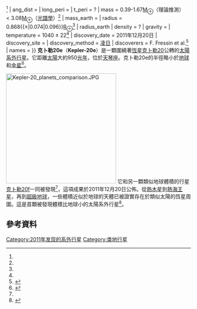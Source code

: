 {{extrasolar Planet
| name = 克卜勒20e
| semimajor = 0.0537 [[天文單位|AU]]<ref name="Kepler 20e">{{Cite web|url=http://kepler.nasa.gov/Mission/discoveries/kepler20e/|title=NASA Ames Research Center – Kepler|author1=a Search for Habitable Planets|accessdate=2011-12-21|work=[[美國國家航空航天局|美國國家航空航天局]]|publisher=|date=|language=en|archive-date=2017-03-31|archive-url=https://web.archive.org/web/20170331081504/https://kepler.nasa.gov/Mission/discoveries/kepler20e/|dead-url=no}}</ref>
| eccentricity = < 0.28<ref name="Kepler 20e"/>
| period = 6.098493 ± 0.000065[[日|日]]<ref name="Kepler 20e"/>
| period_year = 
| inclination = 87.50{{±|0.33|0.34}}<ref name="Kepler 20e"/>
| ang_dist = 
| long_peri =
| t_peri = ?
| mass = 0.39-1.67[[地球質量|M<sub>⊕</sub>]]（理論推測）<br />< 3.08[[地球質量|M<sub>⊕</sub>]]（[[光譜學|光譜學]]）<ref name="Kepler 20e"/>
| mass_earth = 
| radius = 0.868{{±|0.074|0.096}}[[地球半徑|R<sub>⊕</sub>]]<ref name="Kepler 20e"/>
| radius_earth
| density = ?
| gravity = 
| temperature = 1040 ± 22<ref name="Kepler 20e"/>
| discovery_date = 2011年12月20日
| discovery_site = 
| discovery_method = [[凌日|凌日]]
| discoverers = F. Fressin et al.<ref name="Nature">
{{cite journal en
 | quotes = 
 | author1 = Francois Fressin | author2 = Guillermo Torres | author3 = Jason F. Rowe | author4 = David Charbonneau | author5 = Leslie A. Rogers | author6 = Sarah Ballard | author7 = Natalie M. Batalha | author8 = William J. Borucki | author9 = Stephen T. Bryson | author10 = Lars A. Buchhave | author11 = David R. Ciardi | author12 = Jean-Michel Désert | author13 = Courtney D. Dressing | author14 = Daniel C. Fabrycky | author15 = Eric B. Ford | author16 = Thomas N. Gautier III | author17 = Christopher E. Henze | author18 = Matthew J. Holman | author19 = Andrew Howard | author20 = Steve B. Howell | author21 = Jon M. Jenkins | author22 = David G. Koch | author23 = David W. Latham | author24 = Jack J. Lissauer | author25 = Geoffrey W. Marcy | author26 = Samuel N. Quinn | author27 = Darin Ragozzine | author28 = Dimitar D. Sasselov | author29 = Sara Seager | author30 = Thomas Barclay | author31 = Fergal Mullally | author32 = Shawn E. Seader | author33 = Martin Still | author34 = Joseph D. Twicken | author35 = Susan E. Thompson | author36 = Kamal Uddin
 | title = Two Earth-sized planets orbiting Kepler-20
 | journal = [[自然_(期刊)|自然]]
 | volume = 
 | issue = 
 | pages = 
 | publisher = 
 | location = 
 | url = http://www.nature.com/nature/journal/vnfv/ncurrent/full/nature10780.html
 | language = en
 | format = html
 | accessdate = 2011年12月21日
 | laysummary = 
 | laysource = 
 | laydate = 
 | quote = 
 | date = 2011年12月20日
 }}</ref>
| names = 
}}
'''克卜勒20e'''（'''Kepler-20e'''）是一顆圍繞著[[恆星|恆星]][[克卜勒20|克卜勒20]]公轉的[[太陽系外行星|太陽系外行星]]。它距離[[太陽|太陽]]大約950[[光年|光年]]，位於[[天琴座|天琴座]]。克卜勒20e的半徑略小於[[地球|地球]]和[[金星|金星]]<ref name="NASA Kepler">{{Cite web|url=http://www.nasa.gov/mission_pages/kepler/news/kepler-20-system.html|title=First Earth-size Planets Discovered Beyond Our Solar System|accessdate=2011-12-21|work=[[美國國家航空航天局|美國國家航空航天局]]|publisher=|date=|language=en|archive-date=2019-05-04|archive-url=https://web.archive.org/web/20190504012546/https://www.nasa.gov/mission_pages/kepler/news/kepler-20-system.html|dead-url=no}}</ref>。

[[File:Kepler-20_planets_comparison.JPG|300px]]
它和另一顆類似地球體積的行星[[克卜勒20f|克卜勒20f]]一同被發現<ref name="NASA Kepler" />，這項成果於2011年12月20日公佈。從[[熱木星|熱木星]]到[[熱海王星|熱海王星]]，再到[[超級地球|超級地球]]，一些體積近似於地球的天體已被證實存在於類似太陽的恆星周圍。這是首顆被發現體積比地球小的太陽系外行星<ref name="kepler20eData">{{cite web | url = http://www.nasa.gov/mission_pages/kepler/news/kepler-20-system.html | title = NASA Discovers First Earth-size Planets Beyond Our Solar System | date = 2011-12-20 | language = en-US | format = html | publisher = NASA | accessdate = 2017-02-19 | archive-date = 2019-05-04 | archive-url = https://web.archive.org/web/20190504012546/https://www.nasa.gov/mission_pages/kepler/news/kepler-20-system.html | dead-url = no }}</ref>。

==參考資料==
{{reflist}}

{{DEFAULTSORT:Kepler-20e}}
[[Category:2011年发现的系外行星|Category:2011年发现的系外行星]]
[[Category:类地行星|Category:类地行星]]